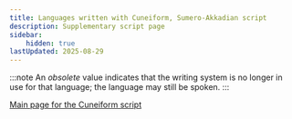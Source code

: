 ```yaml
---
title: Languages written with Cuneiform, Sumero-Akkadian script
description: Supplementary script page
sidebar:
    hidden: true
lastUpdated: 2025-08-29
---
```



:::note
An _obsolete_ value indicates that the writing system is no longer in use for that language; the language may still be spoken.
:::

<WsList script='Xsux' />

[Main page for the Cuneiform script](/scrlang/scripts/xsux)

